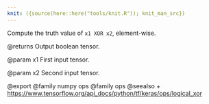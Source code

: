 ```yaml
---
knit: ({source(here::here("tools/knit.R")); knit_man_src})
---
```

Compute the truth value of `x1 XOR x2`, element-wise.

@returns
    Output boolean tensor.

@param x1
First input tensor.

@param x2
Second input tensor.

@export
@family numpy ops
@family ops
@seealso
+ <https://www.tensorflow.org/api_docs/python/tf/keras/ops/logical_xor>
